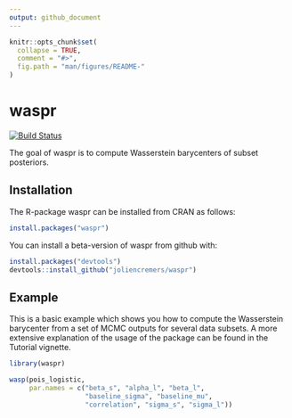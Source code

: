 ```yaml
---
output: github_document
---
```


<!-- README.md is generated from README.Rmd. Please edit that file -->

```r
knitr::opts_chunk$set(
  collapse = TRUE,
  comment = "#>",
  fig.path = "man/figures/README-"
)
```
# waspr
<!-- [![CRAN_Status_Badge](http://www.r-pkg.org/badges/version/waspr)](https://cran.r-project.org/package=waspr) -->
[![Build Status](https://travis-ci.org/joliencremers/waspr.svg?branch=master)](https://travis-ci.org/joliencremers/waspr)

The goal of waspr is to compute Wasserstein barycenters of subset posteriors. 

## Installation

The R-package waspr can be installed from CRAN as follows:

```r
install.packages("waspr")
```

You can install a beta-version of waspr from github with:

```r
install.packages("devtools")
devtools::install_github("joliencremers/waspr")
```

## Example

This is a basic example which shows you how to compute the Wasserstein
barycenter from a set of MCMC outputs for several data subsets. A more extensive
explanation of the usage of the package can be found in the Tutorial vignette.

```r
library(waspr)

wasp(pois_logistic,
     par.names = c("beta_s", "alpha_l", "beta_l",
                   "baseline_sigma", "baseline_mu",
                   "correlation", "sigma_s", "sigma_l"))
```
